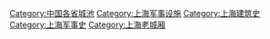 [[Category:中国各省城池|Category:中国各省城池]]
[[Category:上海军事设施|Category:上海军事设施]]
[[Category:上海建筑史|Category:上海建筑史]]
[[Category:上海军事史|Category:上海军事史]]
[[Category:上海老城厢|Category:上海老城厢]]